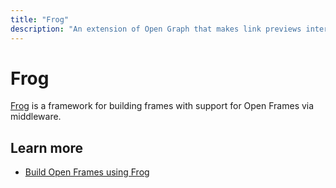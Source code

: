 ```yaml
---
title: "Frog"
description: "An extension of Open Graph that makes link previews interactive."
---
```


# Frog

[Frog](https://frog.fm) is a framework for building frames with support for Open Frames via middleware.

## Learn more

- [Build Open Frames using Frog](https://frog.fm/concepts/middleware#xmtp-frames-middleware)
